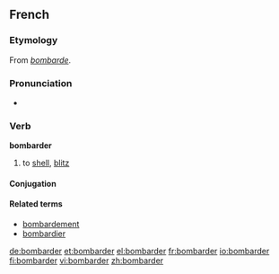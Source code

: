 ==French==
===Etymology===
From ''[[bombarde]]''.

===Pronunciation===
* {{audio|Fr-bombarder.ogg|Audio}}

===Verb===
'''bombarder'''
#to [[shell]], [[blitz]]

====Conjugation====
{{fr-conj-er|bombard|avoir}}
====Related terms====
*[[bombardement]]
*[[bombardier]]

[[de:bombarder]]
[[et:bombarder]]
[[el:bombarder]]
[[fr:bombarder]]
[[io:bombarder]]
[[fi:bombarder]]
[[vi:bombarder]]
[[zh:bombarder]]
